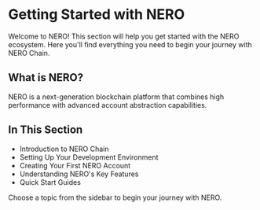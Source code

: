 # Getting Started with NERO

Welcome to NERO! This section will help you get started with the NERO ecosystem. Here you'll find everything you need to begin your journey with NERO Chain.

## What is NERO?

NERO is a next-generation blockchain platform that combines high performance with advanced account abstraction capabilities.

## In This Section

- Introduction to NERO Chain
- Setting Up Your Development Environment
- Creating Your First NERO Account
- Understanding NERO's Key Features
- Quick Start Guides

Choose a topic from the sidebar to begin your journey with NERO. 